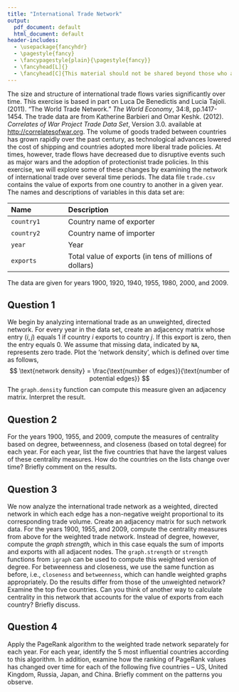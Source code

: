 ```yaml
---
title: "International Trade Network"
output:
  pdf_document: default
  html_document: default
header-includes:
  - \usepackage{fancyhdr}
  - \pagestyle{fancy}
  - \fancypagestyle{plain}{\pagestyle{fancy}}
  - \fancyhead[L]{}
  - \fancyhead[C]{This material should not be shared beyond those who are enrolled in this class}
---
```


The size and structure of international trade flows varies significantly over time. This exercise is based in part on Luca De Benedictis and Lucia Tajoli. (2011). "The World Trade Network." *The World Economy*, 34:8, pp.1417-1454. The trade data are from Katherine Barbieri and Omar Keshk. (2012). *Correlates of War Project Trade Data Set*, Version 3.0. available at [http://correlatesofwar.org](http://correlatesofwar.org). The volume of goods traded between countries has grown rapidly over the past century, as technological advances lowered the cost of shipping and countries adopted more liberal trade policies. At times, however, trade flows have decreased due to disruptive events such as major wars and the adoption of protectionist trade policies. In this exercise, we will explore some of these changes by examining the network of international trade over several time periods. The data file `trade.csv` contains the value of exports from one country to another in a given year. The names and descriptions of variables in
this data set are:

--------------------------------------------------------------------------------
 Name                 Description
 -------------------- ----------------------------------------------------------
 `country1`           Country name of exporter 
 
 `country2`           Country name of importer
 
 `year`               Year
 
 `exports`            Total value of exports (in tens of millions of dollars)
--------------------------------------------------------------------------------

The data are given for years 1900, 1920, 1940, 1955, 1980, 2000, and 2009.

## Question 1

We begin by analyzing international trade as an unweighted, directed network. For every year in the data set, create an adjacency matrix whose entry $(i,j)$ equals 1 if country $i$ exports to country $j$. If this export is zero, then the entry equals 0. We assume that missing data, indicated by `NA`, represents zero trade. Plot the 'network density', which is defined over time as follows,
  $$
    \text{network density}  =  \frac{\text{number of edges}}{\text{number of potential edges}}
  $$
The `graph.density` function can compute this measure given an adjacency matrix. Interpret the result.  

## Question 2

For the years 1900, 1955, and 2009, compute the measures of centrality based on degree, betweenness, and closeness (based on total degree) for each year. For each year, list the five countries that have the largest values of these centrality measures. How do the countries on the lists change over time? Briefly comment on the results.

## Question 3

We now analyze the international trade network as a weighted, directed network in which each edge has a non-negative weight proportional to its corresponding trade volume. Create an adjacency matrix for such network data. For the years 1900, 1955, and 2009, compute the centrality measures from above for the weighted trade network. Instead of degree, however, compute the *graph strength*, which in this case equals the sum of imports and exports with all adjacent nodes. The `graph.strength` or `strength` functions from `igraph` can be used to compute this weighted version of degree. For betweenness and closeness, we use the same function as before, i.e., `closeness` and `betweenness`, which can handle weighted graphs appropriately. Do the results differ from those of the unweighted network? Examine the top five countries. Can you think of another way to calculate centrality in this network that accounts for the value of exports from each country?  Briefly discuss.

## Question 4

Apply the PageRank algorithm to the weighted trade network separately for each year. For each year, identify the 5 most influential countries according to this algorithm. In addition, examine how the ranking of PageRank values has changed over time for each of the following five countries -- US, United Kingdom, Russia, Japan, and China. Briefly comment on the patterns you observe.

